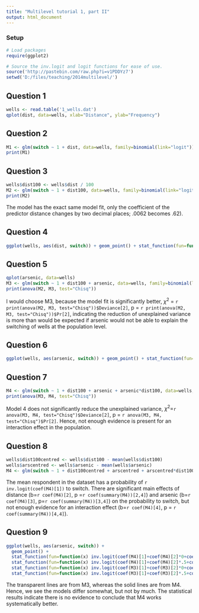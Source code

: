```yaml
---
title: "Multilevel tutorial 1, part II"
output: html_document
---
```

### Setup
```r
# Load packages
require(ggplot2)

# Source the inv.logit and logit functions for ease of use.
source('http://pastebin.com/raw.php?i=v1PDDYz7')
setwd('D:/files/teaching/2014multilevel/')
```

## Question 1
```r
wells <- read.table('1_wells.dat')
qplot(dist, data=wells, xlab="Distance", ylab="Frequency")
```

## Question 2
```r
M1 <- glm(switch ~ 1 + dist, data=wells, family=binomial(link="logit"))
print(M1)
```

## Question 3
```r
wells$dist100 <- wells$dist / 100
M2 <- glm(switch ~ 1 + dist100, data=wells, family=binomial(link="logit"))
print(M2)
```

The model has the exact same model fit, only the coefficient of the predictor distance changes by two decimal places; .0062 becomes .62).

## Question 4
```r
ggplot(wells, aes(dist, switch)) + geom_point() + stat_function(fun=function(X) inv.logit(coef(M1)[1]+coef(M1)[2]*X))
```

## Question 5
```r
qplot(arsenic, data=wells)
M3 <- glm(switch ~ 1 + dist100 + arsenic, data=wells, family=binomial(link="logit"))
print(anova(M2, M3, test="Chisq"))
```

I would choose M3, because the model fit is significantly better, $\chi^{2}$ = `r print(anova(M2, M3, test="Chisq"))$Deviance[2]`, p = `r print(anova(M2, M3, test="Chisq"))$Pr[2]`, indicating the reduction of unexplained variance is more than would be expected if arsenic would not be able to explain the switching of wells at the population level.

## Question 6
```r
ggplot(wells, aes(arsenic, switch)) + geom_point() + stat_function(fun=function(x) inv.logit(coef(M3)[1]+coef(M3)[2]*0+coef(M3)[3]*x), col="steelblue") + stat_function(fun=function(x) inv.logit(coef(M3)[1]+coef(M3)[2]*.5+coef(M3)[3]*x), col="red")
```

## Question 7
```r
M4 <- glm(switch ~ 1 + dist100 + arsenic + arsenic*dist100, data=wells, family=binomial(link="logit"))
print(anova(M3, M4, test="Chisq"))
```

Model 4 does not significantly reduce the unexplained variance, $\chi^{2}=$`r anova(M3, M4, test="Chisq")$Deviance[2]`, p = `r anova(M3, M4, test="Chisq")$Pr[2]`. Hence, not enough evidence is present for an interaction effect in the population.

## Question 8
```r
wells$dist100centred <- wells$dist100 - mean(wells$dist100)
wells$arscentred <- wells$arsenic - mean(wells$arsenic)
M4 <- glm(switch ~ 1 + dist100centred + arscentred + arscentred*dist100centred, data=wells, family=binomial(link="logit"))
```

The mean respondent in the dataset has a probability of `r inv.logit(coef(M4)[1])` to switch. There are significant main effects of distance (b=`r coef(M4)[2]`, p =`r coef(summary(M4))[2,4]`) and arsenic (b=`r coef(M4)[3]`, p=`r coef(summary(M4))[3,4]`) on the probability to switch, but not enough evidence for an interaction effect (b=`r coef(M4)[4]`, p = `r coef(summary(M4))[4,4]`).

## Question 9
```r
ggplot(wells, aes(arsenic, switch)) +
  geom_point() +
  stat_function(fun=function(x) inv.logit(coef(M4)[1]+coef(M4)[2]*0+coef(M4)[3]*x), col="steelblue") +
  stat_function(fun=function(x) inv.logit(coef(M4)[1]+coef(M4)[2]*.5+coef(M4)[3]*x), col="red") +
  stat_function(fun=function(x) inv.logit(coef(M3)[1]+coef(M3)[2]*0+coef(M3)[3]*x), col="steelblue", alpha=.3) +
  stat_function(fun=function(x) inv.logit(coef(M3)[1]+coef(M3)[2]*.5+coef(M3)[3]*x), col="red", alpha=.3)
```

The transparent lines are from M3, whereas the solid lines are from M4. Hence, we see the models differ somewhat, but not by much. The statistical results indicate there is no evidence to conclude that M4 works systematically better.